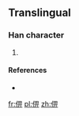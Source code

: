==Translingual==

===Han character===
{{Han char|rn=9|rad=人|as=08|sn=10|four=|canj=OWML|ids=⿰亻畀}}

# {{defn|Han|sort=人08}}

====References====
* {{Han ref|kx=0109.171|dkj=|dj=|hdz=|uh=346D|ud=13421|bh=|bd=}}

[[fr:㑭]]
[[pl:㑭]]
[[zh:㑭]]